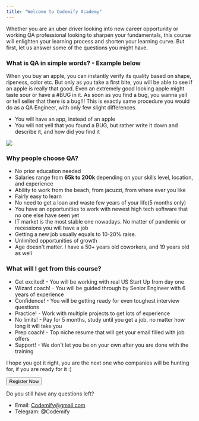 ```yaml
---
title: "Welcome to Codemify Academy"
---
```


Whether you are an uber driver looking into new career opportunity or working QA professional looking to sharpen your fundamentals, this course will enlighten your learning process and shorten your learning curve. 
But first, let us answer some of the questions you might have.

### What is QA in simple words? - Example below

When you buy an apple, you can instantly verify its quality based on shape, ripeness, color etc. But only as you take a first bite, you will be able to see if an apple is really that good. 
Even an extremely good looking apple might taste sour or have a #BUG in it. As soon as you find a bug, you wanna yell or tell seller that there is a bug!!!
This is exactly same procedure you would do as a QA Engineer, with only few slight differences.

- You will have an app, instead of an apple
- You will not yell that you found a BUG, but rather write it down and describe it, and how did you find it

<div class="div-spacing">
  <img class="img-center"src="https://user-images.githubusercontent.com/33443927/87897282-b2b0dc00-c9ff-11ea-9a15-e0ae9a6c4693.png" />
</div>

### Why people choose QA?
- No prior education needed
- Salaries range from **65k to 200k** depending on your skills level, location, and experience
- Ability to work from the beach, from jacuzzi, from where ever you like
- Fairly easy to learn
- No need to get a loan and waste few years of your life(5 months only)
- You have an opportunities to work with newest high tech software that no one else have seen yet
- IT market is the most stable one nowadays. No matter of pandemic or recessions you will have a job
- Getting a new job usually equals to 10-20% raise.
- Unlimited opportunities of growth
- Age doesn't matter. I have a 50+ years old coworkers, and 19 years old as well

### What will I get from this course?
- Get excited! - You will be working with real US Start Up from day one
- Wizard coach! - You will be guided through by Senior Engineer with 6 years of experience
- Confidence! - You will be getting ready for even toughest interview questions
- Practice! - Work with multiple projects to get lots of experience
- No limits! - Pay for 5 months, study until you get a job, no matter how long it will take you
- Prep coach! - Top niche resume that will get your email filled with job offers
- Support! - We don't let you be on your own after you are done with the training

I hope you got it right, you are the next one who companies will be hunting for, if you are ready for it :)

<a href="https://forms.gle/RRcWipp4vhiEkX9K8" target="_blank">
   <button class="registerbtn" >Register Now</button>
</a>



Do you still have any questions left?
 - Email: Codemify@gmail.com
 - Telegram: @Codemify
